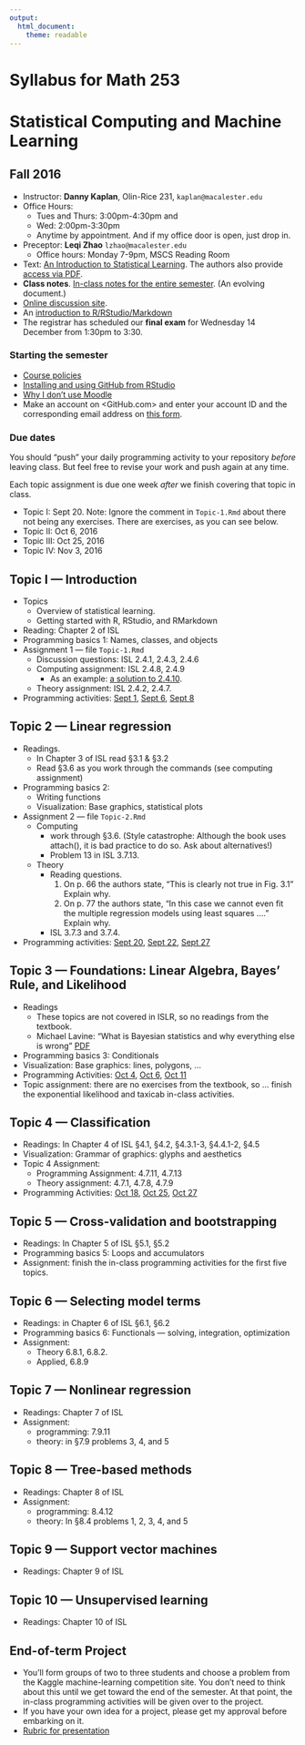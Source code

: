 ```yaml
---
output: 
  html_document: 
    theme: readable
---
```


# Syllabus for Math 253
# Statistical Computing and Machine Learning
## Fall 2016




* Instructor: **Danny Kaplan**, Olin-Rice 231, `kaplan@macalester.edu`
* Office Hours: 
    - Tues and Thurs: 3:00pm-4:30pm and 
    - Wed: 2:00pm-3:30pm
    - Anytime by appointment. And if my office door is open, just drop in.
* Preceptor: **Leqi Zhao** `lzhao@macalester.edu`
    - Office hours: Monday 7-9pm, MSCS Reading Room
* Text: [An Introduction to Statistical Learning](http://www.springer.com/us/book/9781461471370).  The authors also provide [access via PDF](http://www-bcf.usc.edu/~gareth/ISL/ISLR%20First%20Printing.pdf).
* **Class notes**. [In-class notes for the entire semester](Class_notes/_book/introduction.html). (An evolving document.)
* [Online discussion site](https://github.com/dtkaplan/math253-discussion/issues).
* An [introduction to R/RStudio/Markdown](http://ismayc.github.io/rbasics-book)
* The registrar has scheduled our **final exam** for Wednesday 14 December from 1:30pm to 3:30.

### Starting the semester

* [Course policies](policies.html)
* [Installing and using GitHub from RStudio](github.html)
* [Why I don't use Moodle](why-not-moodle.html)
* Make an account on <GitHub.com> and enter your account ID and the corresponding email address on [this form](https://docs.google.com/forms/d/e/1FAIpQLSemXlrenuLKVY0GNf-gBGDh6QTkaw3hS7fEZojBxBY3K_e2uA/viewform#responses).

### Due dates

You should "push" your daily programming activity to your repository *before* leaving class. But feel free to revise your work and push again at any time.

Each topic assignment is due one week *after* we finish covering that topic in class.

- Topic I: Sept 20. Note: Ignore the comment in `Topic-1.Rmd` about there not being any exercises. There are exercises, as you can see below.
- Topic II: Oct 6, 2016
- Topic III: Oct 25, 2016
- Topic IV: Nov 3, 2016


## Topic I --- Introduction

* Topics
    - Overview of statistical learning.
    - Getting started with R, RStudio, and RMarkdown
* Reading: Chapter 2 of ISL
* Programming basics 1: Names, classes, and objects
* Assignment 1 --- file `Topic-1.Rmd`
    * Discussion questions: ISL 2.4.1, 2.4.3, 2.4.6
    * Computing assignment: ISL 2.4.8, 2.4.9
        - As an example: [a solution to 2.4.10](Assignments/ISL-2/example-week-2-programming.html).
    * Theory assignment: ISL 2.4.2, 2.4.7.
* Programming activities: [Sept 1](ProgrammingActivities/Day-01-Programming-Task.html), [Sept 6](ProgrammingActivities/Day-02-Programming-Task.html), [Sept 8](ProgrammingActivities/Day-03-Programming-Task.html)

## Topic 2 --- Linear regression

* Readings.
    - In Chapter 3 of ISL read §3.1 & §3.2
    - Read §3.6 as you work through the commands (see computing assignment)
* Programming basics 2: 
    - Writing functions
    - Visualization: Base graphics, statistical plots
* Assignment 2 --- file `Topic-2.Rmd`
    - Computing
        - work through §3.6. (Style catastrophe: Although the book uses attach(), it is bad practice to do so. Ask about alternatives!)
        - Problem 13 in ISL 3.7.13.
    - Theory 
        - Reading questions.
            1. On p. 66 the authors state, "This is clearly not true in Fig. 3.1" Explain why.
            2. On p. 77 the authors state, "In this case we cannot even fit the multiple regression models using least squares ...." Explain why.
        - ISL 3.7.3 and 3.7.4.
* Programming activities: [Sept 20](ProgrammingActivities/Day-04-Programming-Task.html), [Sept 22](ProgrammingActivities/Day-05-Programming-Task.html), [Sept 27](ProgrammingActivities/Day-06-Programming-Task.html)


## Topic 3 --- Foundations: Linear Algebra, Bayes' Rule, and Likelihood

* Readings
    - These topics are not covered in ISLR, so no readings from the textbook.
    - Michael Lavine: "What is Bayesian statistics and why everything else is wrong" [PDF](Resources/Likelihood-Lavine.pdf)
* Programming basics 3: Conditionals
* Visualization: Base graphics: lines, polygons, ...
* Programming Activities: [Oct 4](ProgrammingActivities/Day-07-Programming-Task.html), [Oct 6](ProgrammingActivities/Day-08-Programming-Task.html), [Oct 11](ProgrammingActivities/Day-09-Programming-Task.html)
* Topic assignment: there are no exercises from the textbook, so ... finish the exponential likelihood and taxicab in-class activities. 

## Topic 4 --- Classification

* Readings: In Chapter 4 of ISL §4.1, §4.2, §4.3.1-3, §4.4.1-2, §4.5
* Visualization: Grammar of graphics: glyphs and aesthetics
* Topic 4 Assignment:
    - Programming Assignment: 4.7.11, 4.7.13
    - Theory assignment: 4.7.1, 4.7.8, 4.7.9
* Programming Activities: [Oct 18](ProgrammingActivities/Day-10-Programming-Task.html), [Oct 25](ProgrammingActivities/Day-11-Programming-Task.html), [Oct 27](ProgrammingActivities/Day-12-Programming-Task.pdf)


## Topic 5 --- Cross-validation and bootstrapping

* Readings: In Chapter 5 of ISL §5.1, §5.2
* Programming basics 5: Loops and accumulators
* Assignment: finish the in-class programming activities for the first five topics.

## Topic 6 --- Selecting model terms

* Readings: in Chapter 6 of ISL §6.1, §6.2
* Programming basics 6: Functionals --- solving, integration, optimization
* Assignment: 
    - Theory 6.8.1, 6.8.2. 
    - Applied, 6.8.9

## Topic 7 --- Nonlinear regression

* Readings: Chapter 7 of ISL
* Assignment:
    - programming: 7.9.11
    - theory: in §7.9 problems 3, 4, and 5
 
## Topic 8 --- Tree-based methods

* Readings: Chapter 8 of ISL
* Assignment:
    - programming: 8.4.12
    - theory: In §8.4 problems 1, 2, 3, 4, and 5

## Topic 9 --- Support vector machines

* Readings: Chapter 9 of ISL

## Topic 10 --- Unsupervised learning

* Readings: Chapter 10 of ISL



## End-of-term Project

* You'll form groups of two to three students and choose a problem from the Kaggle machine-learning competition site. You don't need to think about this until we get toward the end of the semester. At that point, the in-class programming activities will be given over to the project.
* If you have your own idea for a project, please get my approval before embarking on it.
* [Rubric for presentation](rubric.html)

